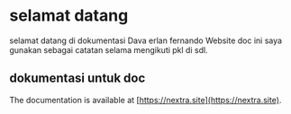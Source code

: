 # selamat datang 
 
selamat datang di dokumentasi Dava erlan fernando
Website doc ini saya gunakan sebagai catatan selama mengikuti pkl di sdl.



## dokumentasi untuk doc

The documentation is available at [https://nextra.site](https://nextra.site).
